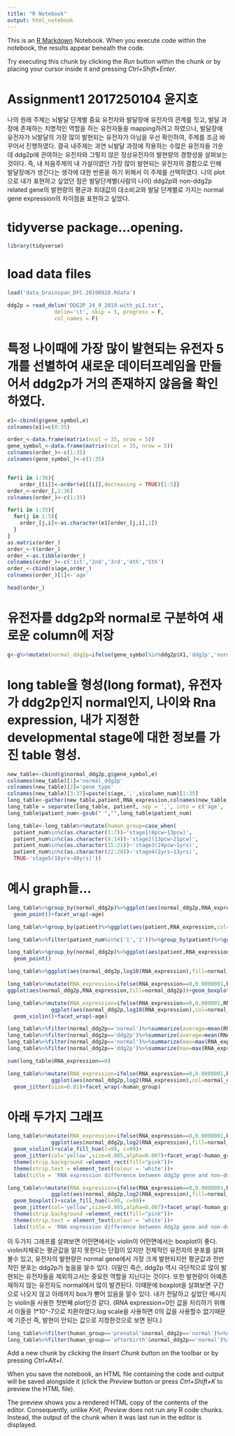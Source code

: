 ```yaml
---
title: "R Notebook"
output: html_notebook
---
```


This is an [R Markdown](http://rmarkdown.rstudio.com) Notebook. When you execute code within the notebook, the results appear beneath the code. 

Try executing this chunk by clicking the *Run* button within the chunk or by placing your cursor inside it and pressing *Ctrl+Shift+Enter*. 


# Assignment1 2017250104 윤지호 
나의 원래 주제는 뇌발달 단계별 중요 유전자와 발달장애 유전자의 관계를 짓고, 발달 과정에 존재하는 
치명적인 역할을 하는 유전자들을 mapping하려고 하였으나, 발달장애 유전자가 뇌발달의 가장 많이 발현되는
유전자가 아님을 우선 확인하여,  주제를 조금 바꾸어서 진행하였다.
결국 내주제는 과연 뇌발달 과정에 작용하는 수많은 유전자들 가운데 ddg2p에 관여하는 유전자와 그렇지 않은
정상유전자의 발현량의 경향성을 살펴보는 것이다. 즉, 내 처음주제의 내 가설이였던 가장 많이 발현되는 유전자의 결함으로 인해 발달장애가 생긴다는 생각에 대한 반론을 하기 위해서 이 주제를 선택하였다.
나의 plot으로 내가 표현하고 싶었던 점은 발달단계별(사람의 나이) ddg2p와 non-ddg2p related gene의 발현량의 평균과 최대값의 대소비교와 발달 단계별로 가지는 normal gene expression의 차이점을 표현하고 싶었다. 


# tidyverse package...opening. 
```r
library(tidyverse)
```
# load data files
```r
load('data_brainspan_DFC.20190928.Rdata')

ddg2p = read_delim('DDG2P_24_9_2019.with_pLI.txt', 
               delim='\t', skip = 5, progress = F, 
               col_names = F)

```
# 특정 나이때에 가장 많이 발현되는 유전자 5개를 선별하여 새로운 데이터프레임을 만들어서 ddg2p가 거의 존재하지 않음을 확인하였다.
```r
e1<-cbind(g$gene_symbol,e)
colnames(e1)=c(0:35)

order_<-data.frame(matrix(ncol = 35, nrow = 5))
gene_symbol_<-data.frame(matrix(ncol = 35, nrow = 5))
colnames(order_)<-c(1:35)
colnames(gene_symbol_)<-c(1:35)


for(i in 1:36){
    order_[[i]]<-order(e1[[i]],decreasing = TRUE)[1:5]}
order_<-order_[,2:36]
colnames(order_)<-c(1:35)

for(i in 1:35){
  for(j in 1:5){
    order_[j,i]<-as.character(e1[order_[j,i],1])
  }
}
as.matrix(order_)
order_<-t(order_)
order_<-as.tibble(order_)
colnames(order_)<-c('1st','2nd','3rd','4th','5th')
order_<-cbind(s$age,order_)
colnames(order_)[1]<-'age'
```

```r
head(order_)
```
# 유전자를 ddg2p와 normal로 구분하여 새로운 column에 저장 
```r
g<-g%>%mutate(normal_ddg2p=ifelse(gene_symbol%in%ddg2p$X1,'ddg2p','normal'))
```
# long table을 형성(long format), 유전자가 ddg2p인지 normal인지, 나이와 Rna expression, 내가 지정한 developmental stage에 대한 정보를 가진 table 형성.
```r
new_table<-cbind(g$normal_ddg2p,g$gene_symbol,e)
colnames(new_table)[1]='normal_ddg2p'
colnames(new_table)[2]='gene_type'
colnames(new_table)[3:37]=paste(s$age,',',s$column_num)[1:35]
long_table<-gather(new_table,patient,RNA_expression,colnames(new_table)[3:37],factor_key = TRUE)
long_table = separate(long_table, patient, sep = ',', into = c('age', 'patient_num'), remove = F)
long_table$patient_num<-gsub(" ","",long_table$patient_num)

long_table<-long_table%>%mutate(human_group=case_when(
  patient_num%in%c(as.character(1:7))~'stage1(8pcw~13pcw)',
  patient_num%in%c(as.character(8:14))~'stage2(13pcw~21pcw)',
  patient_num%in%c(as.character(15:21))~'stage3(24pcw~1yrs)',
  patient_num%in%c(as.character(22:28))~'stage4(2yrs~13yrs)',
  TRUE~'stage5(18yrs~40yrs)'))
```

# 예시 graph들...
```r
long_table%>%group_by(normal_ddg2p)%>%ggplot(aes(normal_ddg2p,RNA_expression))+
  geom_point()+facet_wrap(~age)
```
```r
long_table%>%group_by(patient)%>%ggplot(aes(patient,RNA_expression,col=normal_ddg2p))+geom_point()+coord_flip()
```

```r
long_table%>%filter(patient_num%in%c('1','2'))%>%group_by(patient)%>%ggplot(aes(patient,RNA_expression,fill=normal_ddg2p))+geom_bar(stat='identity',position = position_dodge())
```

```r
long_table%>%group_by(normal_ddg2p)%>%ggplot(aes(patient,RNA_expression,col=normal_ddg2p))+
  geom_point()
```


```r
long_table%>%ggplot(aes(normal_ddg2p,log10(RNA_expression),fill=normal_ddg2p))+geom_boxplot()+scale_fill_hue(l=99, c=99)
```

```r
long_table%>%mutate(RNA_expression=ifelse(RNA_expression==0,0.0000001,RNA_expression))%>%
ggplot(aes(normal_ddg2p,RNA_expression,fill=normal_ddg2p))+geom_boxplot()+scale_y_log10()
```

```r
long_table%>%mutate(RNA_expression=ifelse(RNA_expression==0,0.000001,RNA_expression))%>%
              ggplot(aes(normal_ddg2p,log10(RNA_expression),col=normal_ddg2p))+
  geom_violin()+facet_wrap(~age) 

long_table%>%filter(normal_ddg2p=='normal')%>%summarize(average=mean(RNA_expression))%>%pull(average)
long_table%>%filter(normal_ddg2p=='ddg2p')%>%summarize(average=mean(RNA_expression))%>%pull(average)
long_table%>%filter(normal_ddg2p=='normal')%>%summarize(max=max(RNA_expression))%>%pull(max)
long_table%>%filter(normal_ddg2p=='ddg2p')%>%summarize(max=max(RNA_expression))%>%pull(max)

sum(long_table$RNA_expression==0)
```
```r
long_table%>%mutate(RNA_expression=ifelse(RNA_expression==0,0.0000001,RNA_expression))%>%
              ggplot(aes(normal_ddg2p,log2(RNA_expression),col=normal_ddg2p))+
  geom_jitter(size=0.01)+facet_wrap(~human_group) 
```
# 아래 두가지 그래프
```r
long_table%>%mutate(RNA_expression=ifelse(RNA_expression==0,0.0000001,RNA_expression))%>%
              ggplot(aes(normal_ddg2p,log2(RNA_expression),fill=normal_ddg2p))+
  geom_violin()+scale_fill_hue(l=99, c=99)+
  geom_jitter(col='yellow',size=0.005,alpha=0.007)+facet_wrap(~human_group)+theme_bw()+
  theme(strip.background =element_rect(fill="pink"))+
  theme(strip.text = element_text(colour = 'white'))+
  labs(title = 'RNA expression difference between ddg2p gene and non-ddg2p ordered by ages',x='',y='RNA expression in log2 scale')
```

```r
long_table%>%mutate(RNA_expression=ifelse(RNA_expression==0,0.0000001,RNA_expression))%>%
              ggplot(aes(normal_ddg2p,log2(RNA_expression),fill=normal_ddg2p))+
  geom_boxplot()+scale_fill_hue(l=99, c=99)+
  geom_jitter(col='yellow',size=0.005,alpha=0.007)+facet_wrap(~human_group)+theme_bw()+
  theme(strip.background =element_rect(fill="pink"))+
  theme(strip.text = element_text(colour = 'white'))+
  labs(title = 'RNA expression difference between ddg2p gene and non-ddg2p ordered by ages',x='',y='RNA expression in log2 scale')
```
이 두가지 그래프를 살펴보면 어떤면에서는 violin이 어떤면에서는 boxplot이 좋다. violin자체로는 평균값을 알지 못한다는 단점이 있지만 전체적인 유전자의 분포를 살펴볼수 있고, 유전자의 발현량은 normal gene에서 가장 크게 발현되지만 평균값과 전반적인 분포는 ddg2p가 높음을 알수 있다. 이말인 즉슨, ddg2p 역시 극단적으로 많이 발현되는 유전자들을 제외하고서는 중요한 역할을 지닌다는 것이다. 또한 발현량이 아예존재하지 않는 유전자도 normal에서 많이 발견된다. 이때문에 boxplot을 살펴보면 구간으로 나오지 않고 아래까지 box가 뻗어 있음을 알수 있다. 내가 전달하고 싶었던 메시지는 violin을 사용한 첫번째 plot인것 같다. 
(RNA expression=0인 값을 처리하기 위해서 이들을 1*10^-7으로 치환하였다.log scale을 사용하면 0의 값을 사용할수 없기때문에 기준선 즉, 발현이 안되는 값으로 지정한것으로 보면 된다.)

```r
long_table%>%filter(human_group=='prenatal'&normal_ddg2p=='normal')%>%summarize(mean=median((RNA_expression)))
long_table%>%filter(human_group=='afterbirth'&normal_ddg2p=='normal')%>%summarize(mean=median((RNA_expression)))
```






















Add a new chunk by clicking the *Insert Chunk* button on the toolbar or by pressing *Ctrl+Alt+I*.

When you save the notebook, an HTML file containing the code and output will be saved alongside it (click the *Preview* button or press *Ctrl+Shift+K* to preview the HTML file).

The preview shows you a rendered HTML copy of the contents of the editor. Consequently, unlike *Knit*, *Preview* does not run any R code chunks. Instead, the output of the chunk when it was last run in the editor is displayed.
